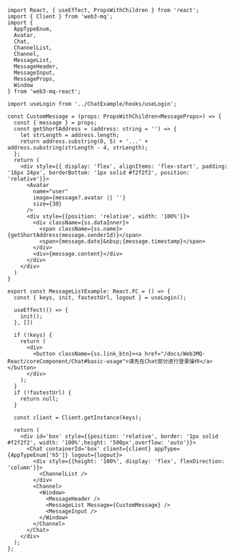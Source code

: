 ```tsx 
import React, { useEffect, PropsWithChildren } from 'react';
import { Client } from 'web3-mq';
import { 
  AppTypeEnum,
  Avatar, 
  Chat, 
  ChannelList, 
  Channel, 
  MessageList, 
  MessageHeader, 
  MessageInput,
  MessageProps, 
  Window
} from 'web3-mq-react';

import useLogin from '../ChatExample/hooks/useLogin';

const CustomMessage = (props: PropsWithChildren<MessageProps>) => {
  const { message } = props;
  const getShortAddress = (address: string = '') => {
    let strLength = address.length;
    return address.substring(0, 5) + '...' + address.substring(strLength - 4, strLength);
  };
  return (
    <div style={{ display: 'flex', alignItems: 'flex-start', padding: '16px 24px', borderBottom: '1px solid #f2f2f2', position: 'relative'}}>
      <Avatar
        name="user"
        image={message?.avatar || ''}
        size={30} 
      />
      <div style={{position: 'relative', width: '100%'}}>
        <div className={ss.dataInner}>
          <span className={ss.name}>{getShortAddress(message.senderId)}</span>
          <span>{message.date}&nbsp;{message.timestamp}</span>
        </div>
        <div>{message.content}</div>
      </div>
    </div>
  )
}

export const MessageListExample: React.FC = () => {
  const { keys, init, fastestUrl, logout } = useLogin();

  useEffect(() => {
    init();
  }, [])

  if (!keys) {
    return (
      <div>
        <button className={ss.link_btn}><a href="/docs/Web3MQ-React/coreComponent/Chat#basic-usage">请先在Chat部分进行登录操作</a></button>
      </div>
    );
  }
  if (!fastestUrl) {
    return null;
  }

  const client = Client.getInstance(keys);

  return (
    <div id='box' style={{position: 'relative', border: '1px solid #f2f2f2', width: '100%',height: '500px',overflow: 'auto'}}>
      <Chat containerId='box' client={client} appType={AppTypeEnum['h5']} logout={logout}>
        <div style={{height: '100%', display: 'flex', flexDirection: 'column'}}>
          <ChannelList />
        </div>
        <Channel>
          <Window>
            <MessageHeader />
            <MessageList Message={CustomMessage} />
            <MessageInput />
          </Window>
        </Channel>
      </Chat>
    </div>
  );
}; 
```